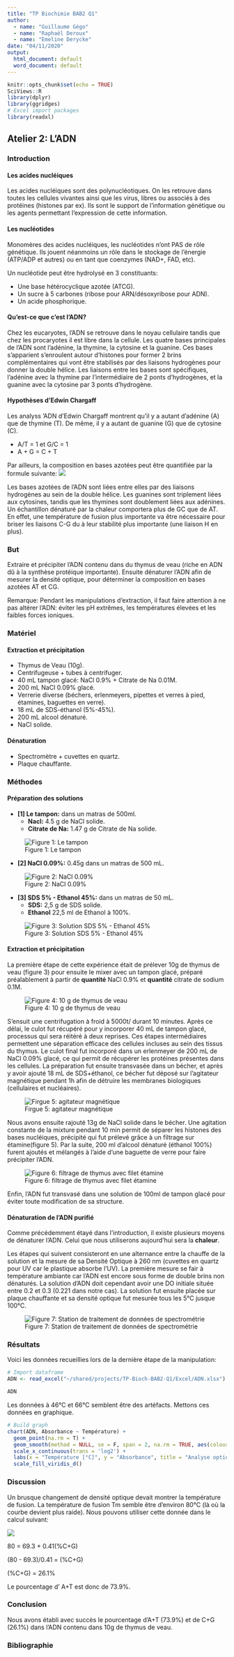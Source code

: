 ```yaml
---
title: "TP Biochimie BAB2 Q1"
author: 
  - name: "Guillaume Gégo"
  - name: "Raphaël Deroux"
  - name: "Emeline Derycke"
date: "04/11/2020"
output:
  html_document: default
  word_document: default
---
```


```r
knitr::opts_chunk$set(echo = TRUE)
SciViews::R
library(dplyr)
library(ggridges)
# Excel import packages
library(readxl)
```

## **Atelier 2:** L'ADN
  
### Introduction
  
#### Les acides nucléiques
Les acides nucléiques sont des polynucléotiques. On les retrouve dans toutes les cellules vivantes ainsi que les virus, libres ou associés à des protéines (histones par ex). Ils sont le support de l'information génétique ou les agents permettant l'expression de cette information.
  
#### Les nucléotides
Monomères des acides nucléiques, les nucléotides n'ont PAS de rôle génétique. Ils jouent néanmoins un rôle dans le stockage de l'énergie (ATP/ADP et autres) ou en tant que coenzymes (NAD+, FAD, etc).
  
Un nucléotide peut être hydrolysé en 3 constituants:
  
* Une base hétérocyclique azotée (ATCG).
* Un sucre à 5 carbones (ribose pour ARN/désoxyribose pour ADN).
* Un acide phosphorique.
  
#### Qu'est-ce que c'est l'ADN?
Chez les eucaryotes, l’ADN se retrouve dans le noyau cellulaire tandis que chez les procaryotes il est libre dans la cellule. Les quatre bases principales de l’ADN sont l’adénine, la thymine, la cytosine et la guanine. Ces bases s’apparient s’enroulent autour d’histones pour former 2 brins complémentaires qui vont être stabilisés par des liaisons hydrogènes pour donner la double hélice. Les liaisons entre les bases sont spécifiques, l’adénine avec la thymine par l’intermédiaire de 2 ponts d’hydrogènes, et la guanine avec la cytosine par 3 ponts d’hydrogène.

#### Hypothèses d'Edwin Chargaff
Les analyss 'ADN d'Edwin Chargaff montrent qu'il y a autant d'adénine (A) que de thymine (T). De même, il y a autant de guanine (G) que de cytosine (C).
  
* A/T = 1 et G/C = 1
* A + G = C + T
  
Par ailleurs, la composition en bases azotées peut être quantifiée par la formule suivante:
![](../Images/ATCG.jpg)
  
Les bases azotées de l'ADN sont liées entre elles par des liaisons hydrogènes au sein de la double hélice. Les guanines sont triplement liées aux cytosines, tandis que les thymines sont doublement liées aux adénines. Un échantillon dénaturé par la chaleur comportera plus de GC que de AT. En effet, une température de fusion plus importante va être nécessaire pour briser les liaisons C-G du à leur stabilité plus importante (une liaison H en plus).
  
### But
Extraire et précipiter l'ADN contenu dans du thymus de veau (riche en ADN dû à la synthèse protéique importante). Ensuite dénaturer l’ADN afin de mesurer la densité optique, pour déterminer la composition en bases azotées AT et CG.
  
Remarque: Pendant les manipulations d’extraction, il faut faire attention à ne pas altérer l’ADN: éviter les pH extrêmes, les températures élevées et les faibles forces ioniques.
  
### Matériel
#### Extraction et précipitation
* Thymus de Veau (10g).
* Centrifugeuse + tubes à centrifuger.
* 40 mL tampon glacé: NaCl 0.9% + Citrate de Na 0.01M.
* 200 mL NaCl 0.09% glacé.
* Verrerie diverse (béchers, erlenmeyers, pipettes et verres à pied, étamines, baguettes en verre).
* 18 mL de SDS-éthanol (5%-45%).
* 200 mL alcool dénaturé.
* NaCl solide.
  
#### Dénaturation
* Spectromètre + cuvettes en quartz.
* Plaque chauffante.
  
### Méthodes
#### Préparation des solutions
* **[1] Le tampon:** dans un matras de 500ml.
  + **Nacl:** 4.5 g de NaCl solide.
  + **Citrate de Na:** 1.47 g de Citrate de Na solide.
  
![Figure 1: Le tampon](../Images/Tampon.jpg)
  
* **[2] NaCl 0.09%:** 0.45g dans un matras de 500 mL.
  
![Figure 2: NaCl 0.09%](../Images/NaCl-0.09%-glace.jpg)
  
* **[3] SDS 5% - Ethanol 45%:** dans un matras de 50 mL.
  + **SDS:** 2,5 g de SDS solide.
  + **Ethanol** 22,5 ml de Ethanol à 100%.
  
![Figure 3: Solution SDS 5% - Ethanol 45%](../Images/SDS.jpg)
  
#### Extraction et précipitation
La première étape de cette expérience était de prélever 10g de thymus de veau (figure 3) pour ensuite le mixer avec un tampon glacé, préparé préalablement à partir de **quantité** NaCl 0.9% et **quantité** citrate de sodium 0.1M.
  
![Figure 4: 10 g de thymus de veau](../Images/Thymus.jpg)

S'ensuit une centrifugation à froid à 5000t/ durant 10 minutes. Après ce délai, le culot fut récupéré pour y incorporer 40 mL de tampon glacé, processus qui sera réitéré à deux reprises. Ces étapes intermédiaires permettent une séparation efficace des cellules incluses au sein des tissus du thymus. Le culot final fut incorporé dans un erlenmeyer de 200 mL de NaCl 0.09% glacé, ce qui permit de récupérer les protéines présentes dans les cellules. La préparation fut ensuite transvasée dans un bécher, et après y avoir ajouté 18 mL de SDS+éthanol, ce bécher fut déposé sur l'agitateur magnétique pendant 1h afin de détruire les membranes biologiques (cellulaires et nucléaires).
  
![Firgue 5: agitateur magnétique](../Images/Agitateur.jpg)
  
Nous avons ensuite rajouté 13g de NaCl solide dans le bécher. Une agitation constante de la mixture pendant 10 min permit de séparer les histones des bases nucléiques, précipité qui fut prélevé grâce à un filtrage sur étamine(figure 5). Par la suite, 200 ml d’alcool dénaturé (éthanol 100%) furent ajoutés et mélangés à l'aide d'une baguette de verre pour faire précipiter l’ADN. 
  
![Figure 6: filtrage de thymus avec filet étamine](../Images/Etamine.jpg)
  
Enfin, l'ADN fut transvasé dans une solution de 100ml de tampon glacé pour éviter toute modification de sa structure.
  
####  Dénaturation de l’ADN purifié
Comme précédemment étayé dans l'introduction, il existe plusieurs moyens de dénaturer l'ADN. Celui que nous utiliserons aujourd'hui sera la **chaleur**.
  
Les étapes qui suivent consisteront en une alternance entre la chauffe de la solution et la mesure de sa Densité Optique à 260 nm (cuvettes en quartz pour UV car le plastique absorbe l'UV). La première mesure se fair à température ambiante car l'ADN est encore sous forme de double brins non dénaturés. La solution d'ADN doit cependant avoir une DO initiale située entre 0.2 et 0.3 (0.221 dans notre cas). La solution fut ensuite placée sur plaque chauffante et sa densité optique fut mesurée tous les 5°C jusque 100°C. 
  
![Figure 7: Station de traitement de données de spectrométrie](../Images/Spectro-A2.jpg)
  
### Résultats
Voici les données recueillies lors de la dernière étape de la manipulation:
  
```r
# Import dataframe
ADN <- read_excel("~/shared/projects/TP-Bioch-BAB2-Q1/Excel/ADN.xlsx")

ADN
```
  
Les données à 46°C et 66°C semblent être des artéfacts. Mettons ces données en graphique.
  
```r
# Build graph
chart(ADN, Absorbance ~ Température) +
  geom_point(na.rm = T) +
  geom_smooth(method = NULL, se = F, span = 2, na.rm = TRUE, aes(colour = "hehee boii"), show.legend = FALSE) +
  scale_x_continuous(trans = 'log2') +
  labs(x = "Température [°C]", y = "Absorbance", title = "Analyse optique de la dénaturation de l'ADN par la chaleur") +
  scale_fill_viridis_d()
```
  
### Discussion
Un brusque changement de densité optique devait montrer la température de fusion. La température de fusion Tm semble être d'environ 80°C (là où la courbe devient plus raide). Nous pouvons utiliser cette donnée dans le calcul suivant:
  
![](../Images/ATCG.jpg)
  
80 = 69.3 + 0.41(%C+G)
  
(80 - 69.3)/0.41 = (%C+G)
  
(%C+G) = 26.1%
  
Le pourcentage d' A+T est donc de 73.9%.
  
### Conclusion
Nous avons établi avec succès le pourcentage d'A+T (73.9%) et de C+G (26.1%) dans l'ADN contenu dans 10g de thymus de veau. 

### Bibliographie


